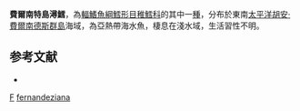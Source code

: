 {{Speciesbox
| taxon = Lotella fernandeziana
| binomial_authority = [[Rendahl|Rendahl]], 1921
| status = NE
| status_system = iucn3.1
| trend = unknow
}}
'''費爾南特島潯鱈'''，為[[輻鰭魚綱|輻鰭魚綱]][[鱈形目|鱈形目]][[稚鱈科|稚鱈科]]的其中一[[種|種]]，分布於東南[[太平洋|太平洋]][[胡安·費爾南德斯群島|胡安·費爾南德斯群島]]海域，為亞熱帶海水魚，棲息在淺水域，生活習性不明。

==参考文献==
*{{FishBase_species|genus=Lotella|species=fernandeziana|year=2016|month=1}}

{{鱈形目小作品}}
{{Taxonbar}}
[[Category:1921年描述的鱼类|F]]
[[Category:潯鱈屬|fernandeziana]]